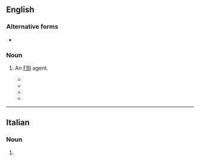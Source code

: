 ==English==

===Alternative forms===
* {{l|en|Fibbie}}

===Noun===
{{en-noun}}

# {{lb|en|slang}} An [[FBI]] agent.
#* {{quote-book|en|year=2003|title=Dynamite!  |author=R. Roy Simmons  |page=79 |ISBN=1412005914 |passage= You can also rest assured that he will not take that ass chewing from the '''fibbies''' setting down.}}
#* {{quote-book|en|year=2010|title=The Brethren  |author=John Grisham  |page=292 |ISBN=1407058940 |passage=The '''fibbies''' would walk in here just like the two of you, wave a gun around, and swear that they weren't '''fibbies'''. }}
#* {{quote-book|en|year=2010|title=Turn Me On, Dead Man  |author=Jerald Ford  |page=77 |ISBN=0557314216 |passage=The envelope was right on top -- I handled it carefully, still stubbornly clinging to the belief that the '''fibbies''' would want to dust it for fingerprints. }}
#* {{quote-book|en|year=2011|title=A Drive-By Wedding |author=Terese Ramin  |page= |ISBN=1459218051 |passage=“My stepfather used to be a '''fibbie''',” Allyn said. “He might be useful.” }}

----

==Italian==

===Noun===
{{head|it|noun form|g=f}}

# {{plural of|it|fibbia}}